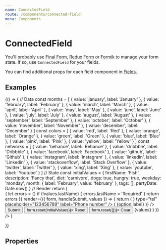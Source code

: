 ```yaml
---
name: ConnectedField
route: /components/connected-field
menu: Components
---
```




# ConnectedField

You'll probably use [Final Form](https://github.com/final-form/react-final-form), [Redux Form](https://github.com/erikras/redux-form) or [Formik](https://github.com/jaredpalmer/formik) to manage your form state. If so, use `ConnectedField` for your fields.

You can find additional props for each field component in [Fields](/fields/file-upload).

## Examples

<Playground>
  {() => {
    // Data
    const months = [
      { value: 'january', label: 'January' },
      { value: 'february', label: 'February' },
      { value: 'march', label: 'March' },
      { value: 'april', label: 'April' },
      { value: 'may', label: 'May' },
      { value: 'june', label: 'June' },
      { value: 'july', label: 'July' },
      { value: 'august', label: 'August' },
      { value: 'september', label: 'September' },
      { value: 'october', label: 'October' },
      { value: 'november', label: 'November' },
      { value: 'december', label: 'December' }
    ]
    const colors = [
      { value: 'red', label: 'Red' },
      { value: 'orange', label: 'Orange' },
      { value: 'green', label: 'Green' },
      { value: 'blue', label: 'Blue' },
      { value: 'pink', label: 'Pink' },
      { value: 'yellow', label: 'Yellow' }
    ]
    const networks = [
      { value: 'behance', label: 'Behance' },
      { value: 'dribbble', label: 'Dribbble' },
      { value: 'facebook', label: 'Facebook' },
      { value: 'github', label: 'Github' },
      { value: 'instagram', label: 'Instagram' },
      { value: 'linkedin', label: 'Linkedin' },
      { value: 'stackoverflow', label: 'Stack Overflow' },
      { value: 'twitter', label: 'Twitter' },
      { value: 'xing', label: 'Xing' },
      { value: 'youtube', label: 'Youtube' }
    ]
    // State
    const initialValues = {
      firstName: 'Fish',
      description: 'Fancy that',
      diet: 'carnivore',
      dogs: true,
      hungry: true,
      weekday: 'monday',
      month: { label: 'February', value: 'february' },
      tags: [],
      partyDate: Date.now()
    }
    // Render
    return (
      <Form
        initialValues={initialValues}
        onSubmit={console.debug}
        validate={values => {
          let errors = {}
          if (!values.lastName) {
            errors.lastName = 'Required'
          }
          return errors
        }}
        render={({ form, handleSubmit, values }) => {
          return (
            <form onSubmit={handleSubmit}>
              <ConnectedField
                name="firstName"
                component={InputText}
                placeholder="Boaty"
                label="First name"
              />
              <ConnectedField
                name="lastName"
                component={InputText}
                placeholder="McBoatface"
                label="Last name"
              />
              <ConnectedField
                name="telephone"
                component={InputText}
                icon={<Icon name="phone" size="sm" color="nude.500" />}
                type="tel"
                placeholder="123456789"
                label="Phone number"
              />
              <RadioGroup label="Dietary">
                <ConnectedField name="diet" component={InputRadio} value="vegan" label="Vegan" />
                <ConnectedField
                  name="diet"
                  component={InputRadio}
                  value="herbivore"
                  label="Herbivore"
                />
                <ConnectedField
                  name="diet"
                  component={InputRadio}
                  value="omnivore"
                  label="Omnivore"
                />
                <ConnectedField
                  name="diet"
                  component={InputRadio}
                  value="carnivore"
                  label="Carnivore"
                />
              </RadioGroup>
              <RadioGroup label="Favourite weekday" flexDirection="row" required>
                <ConnectedField name="weekday" component={RadioTab} value="monday" label="Monday" />
                <ConnectedField
                  name="weekday"
                  component={RadioTab}
                  value="tuesday"
                  label="Tuesday"
                />
                <ConnectedField
                  name="weekday"
                  component={RadioTab}
                  value="wednesday"
                  label="Wednesday"
                />
                <ConnectedField
                  name="weekday"
                  component={RadioTab}
                  value="thursday"
                  label="Thursday"
                />
                <ConnectedField name="weekday" component={RadioTab} value="friday" label="Friday" />
              </RadioGroup>
              <ConnectedField name="hungry" component={Toggle} label="Hungry" />
              <FieldGroup label="Animals">
                <ConnectedField name="dogs" component={InputCheckbox} label="Dogs" />
                <ConnectedField name="cats" component={InputCheckbox} label="Cats" />
              </FieldGroup>
              <ConnectedField
                name="network"
                component={Select}
                options={networks}
                label="Social network"
                placeholder="Choose network"
                renderItem={option => (
                  <Box display="flex" alignItems="center">
                    <Icon name={option.value} size="sm" mr="xs" /> <span>{option.label}</span>
                  </Box>
                )}
              />
              <ConnectedField
                name="month"
                component={Select}
                options={months}
                label="Favourite month"
                placeholder="Choose month"
                required
              />
              <ConnectedField
                name="colors"
                component={Select}
                options={colors}
                isMultiple
                isSearchable
                isCreatable
                label="Colors"
              />
              <ConnectedField
                name="summary"
                component={InputTextarea}
                placeholder="Keep it short"
                label="Summary"
              />
              <ConnectedField
                name="description"
                component={MarkdownEditor}
                placeholder="Keep it sweet"
                label="Description"
              />
              <ConnectedField name="profile" component={FileUpload} label="Profile pic" />
              <ConnectedField name="partyDate" component={DateTimePicker} label="Party date" />
              <Button type="submit" size="lg" mr={20}>
                Submit
              </Button>
              <Button type="reset" size="lg" mr={20} onClick={() => form.reset(initialValues)}>
                Reset
              </Button>
              <Button type="button" size="lg" onClick={() => form.reset({})}>
                Clear
              </Button>
              <DoczCodeBlock>{values}</DoczCodeBlock>
            </form>
          )
        }}
      />
    )

}}

</Playground>

## Properties

<Props of={ConnectedField} />
